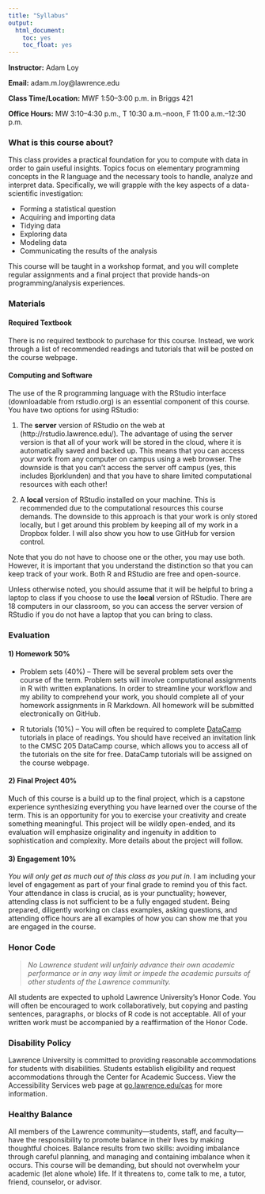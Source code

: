 ```yaml
---
title: "Syllabus"
output:
  html_document:
    toc: yes
    toc_float: yes
---
```


**Instructor:** Adam Loy

**Email:** adam.m.loy@lawrence.edu

**Class Time/Location:** MWF 1:50--3:00 p.m. in Briggs 421

**Office Hours:** MW 3:10--4:30 p.m., T 10:30 a.m.--noon, F 11:00 a.m.--12:30 p.m.

### What is this course about?

This class provides a practical foundation for you to compute with data in order to gain useful insights. Topics focus on elementary programming concepts in the R language and the necessary tools to handle, analyze and interpret data. Specifically, we will grapple with the key aspects of a data-scientific investigation:

- Forming a statistical question
- Acquiring and importing data
- Tidying data
- Exploring data
- Modeling data
- Communicating the results of the analysis

This course will be taught in a workshop format, and you will complete regular assignments and a final project that provide hands-on programming/analysis experiences. 


### Materials

#### Required Textbook

There is no required textbook to purchase for this course. Instead, we work through a list of recommended readings and tutorials that will be posted on the course webpage.

#### Computing and Software

The use of the R programming language with the RStudio interface (downloadable from rstudio.org) is an essential component of this course. You have two options for using RStudio:

1. The **server** version of RStudio on the web at (http://rstudio.lawrence.edu/). The advantage
of using the server version is that all of your work will be stored in the cloud, where it is automatically saved and backed up. This means that you can access your work from any computer on campus using a web browser. The downside is that you can't access the server off campus (yes, this includes Bjorklunden) and that you have to share limited computational resources with each other!

2. A **local** version of RStudio installed on your machine. This is recommended due to the computational resources this course demands. The downside to this approach is that your work is only stored locally, but I get around this problem by keeping all of my work in a Dropbox folder. I will also show you how to use GitHub for version control.

Note that you do not have to choose one or the other, you may use both. However, it is important that you understand the distinction so that you can keep track of your work. Both R and RStudio are free and open-source. 

Unless otherwise noted, you should assume that it will be helpful to bring a laptop to class if you choose to use the **local** version of RStudio. There are 18 computers in our classroom, so you can access the server version of RStudio if you do not have a laptop that you can bring to class.

### Evaluation


#### 1) Homework 50%

* Problem sets (40%) -- There will be several problem sets over the course of the term. Problem sets will involve computational assignments in R with written explanations. In order to streamline your workflow and my ability to comprehend your work, you should complete all of your homework assignments in R Markdown. All homework will be submitted electronically on GitHub.

* R tutorials (10%) -- You will often be required to complete [DataCamp](https://www.datacamp.com/) tutorials in place of readings. You should have received an invitation link to the CMSC 205 DataCamp course, which allows you to access all of the tutorials on the site for free. DataCamp tutorials will be assigned on the course webpage.

#### 2) Final Project 40%

Much of this course is a build up to the final project, which is a capstone experience synthesizing everything you have learned over the course of the term. This is an opportunity for you to exercise your creativity and create something meaningful. This project will be wildly open-ended, and its evaluation will emphasize originality and ingenuity in addition to sophistication and complexity. More details about the project will follow.

#### 3) Engagement 10%

*You will only get as much out of this class as you put in.* I am including your level of engagement as part of your final grade to remind you of this fact. Your attendance in class is crucial, as is your punctuality; however, attending class is not sufficient to be a fully engaged student. Being prepared, diligently working on class examples, asking questions, and attending office hours are all examples of how you can show me that you are engaged in the course.


### Honor Code
> *No Lawrence student will unfairly advance their own academic performance or in any way limit or impede the academic pursuits of other students of the Lawrence community.* 

All students are expected to uphold Lawrence University’s Honor Code. You will often be encouraged to work collaboratively, but copying and pasting sentences, paragraphs, or blocks of R code is not acceptable. All of your written work must be accompanied by a reaffirmation of the Honor Code.

### Disability Policy
Lawrence University is committed to providing reasonable accommodations for students with disabilities. Students establish eligibility and request accommodations through the Center for Academic Success. View the Accessibility Services web page at [go.lawrence.edu/cas](go.lawrence.edu/cas) for more information.

### Healthy Balance
All members of the Lawrence community—students, staff, and faculty—have the responsibility to promote balance in their lives by making thoughtful choices. Balance results from two skills: avoiding imbalance through careful planning, and managing and containing imbalance when it occurs. This course will be demanding, but should not overwhelm your academic (let alone whole) life. If it threatens to, come talk to me, a tutor, friend, counselor, or advisor.
